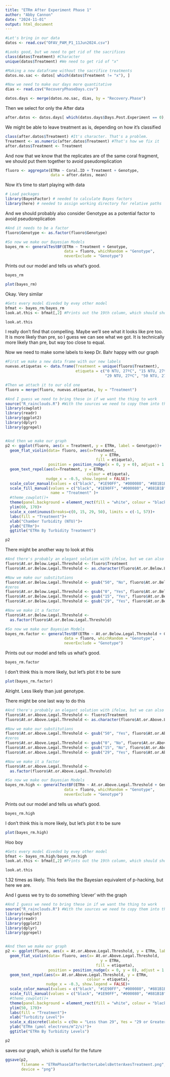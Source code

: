 ```yaml
---
title: "ETRm After Experiment Phase 1"
author: "Abby Cannon"
date: "2024-11-01"
output: html_document
---
```


```r
#Let's bring in our data
datos <- read.csv("OFAV_PAM_P1_11Jun2024.csv")

#Looks good, but we need to get rid of the sacrifices
class(datos$Treatment) #Character
unique(datos$Treatment) #We need to get rid of "x" 

#Making a new dataframe without the sacrifice treatments
datos.no.sac <- datos[ which(datos$Treatment != "x"), ]

#Now we need to make our days more quantitative
dias <- read.csv("RecoveryPhaseDays.csv")

datos.days <- merge(datos.no.sac, dias, by = "Recovery.Phase")
```

Then we select for only the After data
```r
after.datos <- datos.days[ which(datos.days$Days.Post.Experiment == 0), ]
```

We might be able to leave treatment as is, depending on how it's classified
```r
class(after.datos$Treatment) #It's character. That's a problem.
Treatment <- as.numeric(after.datos$Treatment) #That's how we fix it
after.datos$Treatment <- Treatment
```

And now that we know that the replicates are of the same coral fragment, we should put them together to avoid pseudoreplication
```r
fluoro <- aggregate(ETRm ~ Coral.ID + Treatment + Genotype, 
                    data = after.datos, mean)
```

Now it's time to start playing with data
```r
# Load packages
library(BayesFactor) # needed to calculate Bayes factors
library(here) # needed to assign working directory for relative paths 
```

And we should probably also consider Genotype as a potential factor to avoid pseudoreplication
```r
#And it needs to be a factor
fluoro$Genotype <- as.factor(fluoro$Genotype)
```


```r
#So now we make our Bayesian Models
bayes_rm <- generalTestBF(ETRm ~ Treatment + Genotype, 
                          data = fluoro, whichRandom = "Genotype", 
                          neverExclude = "Genotype")
```

Prints out our model and tells us what's good.
```r
bayes_rm
```

```r
plot(bayes_rm)
```

Okay. Very similar

```r
#Gets every model diveded by evey other model
bfmat <- bayes_rm/bayes_rm
look.at.this <- bfmat[,2] #Prints out the 19th column, which should show everything divided by ID

look.at.this
```
I really don't find that compelling. Maybe we'll see what it looks like pre too.
It is more likely than pre, so I guess we can see what we got.
It is technically more likely than pre, but way too close to equal.

Now we need to make some labels to keep Dr. Bahr happy with our graph
```r
#First we make a new data frame with our new labels
nuevas.etiquetas <- data.frame(Treatment = unique(fluoro$Treatment), 
                               etiqueta = c("0 NTU, 27ºC", "15 NTU, 27ºC", 
                                            "29 NTU, 27ºC", "50 NTU, 27ºC"))

#Then we attach it to our old one
fluoro = merge(fluoro, nuevas.etiquetas, by = "Treatment")
```



```r
#And I guess we need to bring these in if we want the thing to work
source("R_rainclouds.R") #With the sources we need to copy them into the same project for unfortunate reasons
library(cowplot)
library(readr)
library(ggplot2)
library(dplyr)
library(ggrepel)


#And then we make our graph
p2 <- ggplot(fluoro, aes(x = Treatment, y = ETRm, label = Genotype))+
  geom_flat_violin(data= fluoro, aes(x=Treatment, 
                                          y = ETRm, 
                                        fill = etiqueta), 
                   position = position_nudge(x = 0, y = 0), adjust = 1.5, trim = TRUE, alpha = .5, colour = NA)+
  geom_text_repel(aes(x=Treatment, y = ETRm, 
                                    colour = etiqueta), 
                  nudge_x = -0.5, show.legend = FALSE)+
  scale_color_manual(values = c("black", "#1E90FF", "#000080", "#881B1B"))+
  scale_fill_manual(values = c("black", "#1E90FF", "#000080", "#881B1B"), 
                    name = "Treatment" )+
  #theme_cowplot()+
  theme(panel.background = element_rect(fill = "white", colour = "black"))+
  ylim(60, 170)+
  scale_x_continuous(breaks=c(0, 15, 29, 50), limits = c(-1, 57))+
  labs(fill = "Treatment")+
  xlab("Chamber Turbidity (NTU)")+
  ylab("ETRm")+
  ggtitle("ETRm By Turbidity Treatment")

p2
```

There might be another way to look at this
```r
#And there's probably an elegant solution with ifelse, but we can also do it with #gsub
fluoro$At.or.Below.Legal.Threshold <- fluoro$Treatment
fluoro$At.or.Below.Legal.Threshold <- as.character(fluoro$At.or.Below.Legal.Threshold) #Make it character

#Now we make our substitutions
fluoro$At.or.Below.Legal.Threshold <- gsub("50", "No", fluoro$At.or.Below.Legal.Threshold) #And we do 50 first to avoid problems with
#zeros
fluoro$At.or.Below.Legal.Threshold <- gsub("0", "Yes", fluoro$At.or.Below.Legal.Threshold)
fluoro$At.or.Below.Legal.Threshold <- gsub("15", "Yes", fluoro$At.or.Below.Legal.Threshold)
fluoro$At.or.Below.Legal.Threshold <- gsub("29", "Yes", fluoro$At.or.Below.Legal.Threshold)

#Now we make it a factor
fluoro$At.or.Below.Legal.Threshold <- 
  as.factor(fluoro$At.or.Below.Legal.Threshold)
```

```r
#So now we make our Bayesian Models
bayes_rm.factor <- generalTestBF(ETRm ~ At.or.Below.Legal.Threshold + Genotype, 
                          data = fluoro, whichRandom = "Genotype", 
                          neverExclude = "Genotype")
```

Prints out our model and tells us what's good.
```r
bayes_rm.factor
```
I don't think this is more likely, but let's plot it to be sure
```r
plot(bayes_rm.factor)
```
Alright. Less likely than just genotype.

There might be one last way to do this
```r
#And there's probably an elegant solution with ifelse, but we can also do it with #gsub
fluoro$At.or.Above.Legal.Threshold <- fluoro$Treatment
fluoro$At.or.Above.Legal.Threshold <- as.character(fluoro$At.or.Above.Legal.Threshold) #Make it character

#Now we make our substitutions
fluoro$At.or.Above.Legal.Threshold <- gsub("50", "Yes", fluoro$At.or.Above.Legal.Threshold) #And we do 50 first to avoid problems with
#zeros
fluoro$At.or.Above.Legal.Threshold <- gsub("0", "No", fluoro$At.or.Above.Legal.Threshold)
fluoro$At.or.Above.Legal.Threshold <- gsub("15", "No", fluoro$At.or.Above.Legal.Threshold)
fluoro$At.or.Above.Legal.Threshold <- gsub("29", "Yes", fluoro$At.or.Above.Legal.Threshold)

#Now we make it a factor
fluoro$At.or.Above.Legal.Threshold <- 
  as.factor(fluoro$At.or.Above.Legal.Threshold)
```


```r
#So now we make our Bayesian Models
bayes_rm.high <- generalTestBF(ETRm ~ At.or.Above.Legal.Threshold + Genotype, 
                          data = fluoro, whichRandom = "Genotype", 
                          neverExclude = "Genotype")
```

Prints out our model and tells us what's good.
```r
bayes_rm.high
```
I don't think this is more likely, but let's plot it to be sure
```r
plot(bayes_rm.high)
```
Hoo boy
```r
#Gets every model diveded by evey other model
bfmat <- bayes_rm.high/bayes_rm.high
look.at.this <- bfmat[,2] #Prints out the 19th column, which should show everything divided by ID

look.at.this
```
1.32 times as likely. This feels like the Bayesian equivalent of p-hacking, but here we are.

And I guess we try to do something 'clever' with the graph
```r
#And I guess we need to bring these in if we want the thing to work
source("R_rainclouds.R") #With the sources we need to copy them into the same project for unfortunate reasons
library(cowplot)
library(readr)
library(ggplot2)
library(dplyr)
library(ggrepel)


#And then we make our graph
p2 <- ggplot(fluoro, aes(x = At.or.Above.Legal.Threshold, y = ETRm, label = Genotype))+
  geom_flat_violin(data= fluoro, aes(x= At.or.Above.Legal.Threshold, 
                                          y = ETRm, 
                                        fill = etiqueta), 
                   position = position_nudge(x = 0, y = 0), adjust = 1.5, trim = TRUE, alpha = .5, colour = NA)+
  geom_text_repel(aes(x= At.or.Above.Legal.Threshold, y = ETRm, 
                                    colour = etiqueta), 
                  nudge_x = -0.3, show.legend = FALSE)+
  scale_color_manual(values = c("black", "#1E90FF", "#000080", "#881B1B"))+
  scale_fill_manual(values = c("black", "#1E90FF", "#000080", "#881B1B"))+
  #theme_cowplot()+
  theme(panel.background = element_rect(fill = "white", colour = "black"))+
  ylim(50, 170)+
  labs(fill = "Treatment")+
  xlab("Turbidity Level")+
  scale_x_discrete(labels = c(No = "Less than 29", Yes = "29 or Greater"))+
  ylab("ETRm (μmol electrons/m^2/s)")+
  ggtitle("ETRm By Turbidity Levels")

p2
```

saves our graph, which is useful for the future
```r
ggsave(p2, 
       filename = "ETRmPhase1AfterBetterLabelsBetterAxesTreatment.png",
       device = "png")
```

